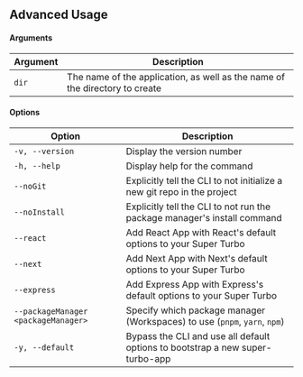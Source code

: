 ## Advanced Usage

#### Arguments

| Argument | Description                                                                 |
| -------- | --------------------------------------------------------------------------- |
| `dir`    | The name of the application, as well as the name of the directory to create |

#### Options

| Option                              | Description                                                                   |
| ----------------------------------- | ----------------------------------------------------------------------------- |
| `-v, --version`                     | Display the version number                                                    |
| `-h, --help`                        | Display help for the command                                                  |
| `--noGit`                           | Explicitly tell the CLI to not initialize a new git repo in the project       |
| `--noInstall`                       | Explicitly tell the CLI to not run the package manager's install command      |
| `--react`                           | Add React App with React's default options to your Super Turbo                |
| `--next`                            | Add Next App with Next's default options to your Super Turbo                  |
| `--express`                         | Add Express App with Express's default options to your Super Turbo            |
| `--packageManager <packageManager>` | Specify which package manager (Workspaces) to use (`pnpm`, `yarn`, `npm`)     |
| `-y, --default`                     | Bypass the CLI and use all default options to bootstrap a new super-turbo-app |
